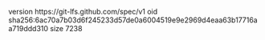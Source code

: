 version https://git-lfs.github.com/spec/v1
oid sha256:6ac70a7b03d6f245233d57de0a6004519e9e2969d4eaa63b17716aa719ddd310
size 7238
